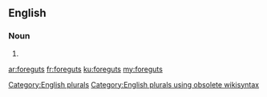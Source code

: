 ==English==

===Noun===
{{head|en}}

# {{plural of|foregut}}

[[Category:English plurals]][[Category:English plurals using obsolete wikisyntax]]

[[ar:foreguts]]
[[fr:foreguts]]
[[ku:foreguts]]
[[my:foreguts]]